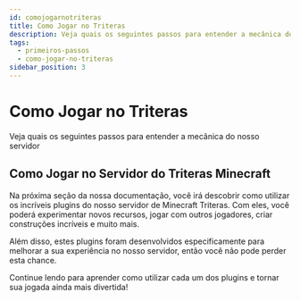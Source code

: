 ```yaml
---
id: comojogarnotriteras
title: Como Jogar no Triteras
description: Veja quais os seguintes passos para entender a mecânica do nosso servidor
tags:
  - primeiros-passos
  - como-jogar-no-triteras
sidebar_position: 3
---
```


# Como Jogar no Triteras

Veja quais os seguintes passos para entender a mecânica do nosso servidor

## Como Jogar no Servidor do Triteras Minecraft

Na próxima seção da nossa documentação, você irá descobrir como utilizar os incríveis plugins do nosso servidor de Minecraft Triteras. Com eles, você poderá experimentar novos recursos, jogar com outros jogadores, criar construções incríveis e muito mais.

Além disso, estes plugins foram desenvolvidos especificamente para melhorar a sua experiência no nosso servidor, então você não pode perder esta chance.

Continue lendo para aprender como utilizar cada um dos plugins e tornar sua jogada ainda mais divertida!
